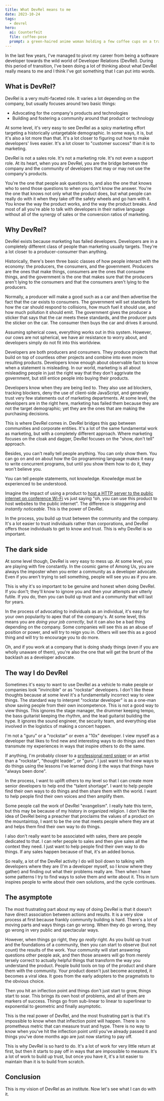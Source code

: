 ```yaml
---
title: What DevRel means to me
date: 2023-10-24
tags:
  - devrel
hero:
  ai: Counterfeit
  file: coffee-pose
  prompt: a green-haired anime woman holding a few coffee cups on a tray in front of an idyllic early fall landscape
---
```


In the last few years, I've managed to pivot my career from being a software developer towards the wild world of Developer Relations (DevRel). During this period of transition, I've been doing a lot of thinking about what DevRel really means to me and I think I've got something that I can put into words.

## What is DevRel?

DevRel is a very multi-faceted role. It varies a lot depending on the company, but usually focuses around two basic things:

- Advocating for the company's products and technologies
- Building and fostering a community around that product or technology

At some level, it's very easy to see DevRel as a spicy marketing effort targeting a historically untargetable demographic. In some ways, it is, but it's also a lot more than that. It's a lot closer to figuring out how to make developers' lives easier. It's a lot closer to "customer success" than it is to marketing.

DevRel is not a sales role. It's not a marketing role. It's not even a support role. At its heart, when you are DevRel, you are the bridge between the company and the community of developers that may or may not use the company's products.

You're the one that people ask questions to, and also the one that knows who to send those questions to when you don't know the answer. You're the one that knows not only what the product does, but what people can really do with it when they take off the safety wheels and go ham with it. You know the way the product works, and the way the product breaks. And most of all you're able to talk with developers in their native language without all of the synergy of sales or the conversion ratios of marketing.

## Why DevRel?

DevRel exists because marketing has failed developers. Developers are in a completely different class of people than marketing usually targets. They're a lot closer to a producer-consumer than anything.

Historically, there's been three basic classes of how people interact with the economy: the producers, the consumers, and the government. Producers are the ones that make things, consumers are the ones that consume things, and the government is the one that makes sure that the producers aren't lying to the consumers and that the consumers aren't lying to the producers.

Normally, a producer will make a good such as a car and then advertise the fact that the car exists to consumers. The government will set standards for how the car should respond to collisions, how much fuel it should use, and how much pollution it should emit. The government gives the producer a sticker that says that the car meets these standards, and the producer puts the sticker on the car. The consumer then buys the car and drives it around.

Assuming spherical cows, everything works out in this system. However, our cows are not spherical, we have air resistance to worry about, and developers simply do not fit into this worldview.

Developers are both producers and consumers. They produce projects that build on top of countless other projects and combine into even more resulting products. Developers know enough about observable fact to know when a statement is misleading. In our world, marketing is all about misleading people in just the right way that they don't aggrivate the government, but still entice people into buying their products.

Developers know when they are being lied to. They also use ad blockers, tracking blockers, deny the use of client-side JavaScript, and generally trust very few statements out of marketing departments. At some level, the developers are in the right here, marketing has failed them because they are not the target demographic; yet they are the ones that are making the purchasing decisions.

This is where DevRel comes in. DevRel bridges this gap between communities and corporate entities. It's a lot of the same fundamental work as marketing, but with a completely different approach. Where marketing focuses on the cloak and dagger, DevRel focuses on the "show, don't tell" approach.

<XeblogConv name="Cadey" mood="coffee">
Besides, you can't really tell people anything. You can only show them. You can go on and on about how the Go programming language makes it easy to write concurrent programs, but until you show them how to do it, they won't believe you.

You can tell people statements, not knowledge. Knowledge must be experienced to be understood.

</XeblogConv>

Imagine the impact of using a product to [host a HTTP server to the public internet on conference Wi-Fi](/talks/asg-2023-nixos/) vs just saying "oh, you can use this product to host websites to the public internet". The difference is _staggering_ and _instantly noticeable_. This is the power of DevRel.

In the process, you build up trust between the community and the company. It's a lot easier to trust individuals rather than corporations, and DevRel offers those individuals to get to know and trust. This is why DevRel is so important.

## The dark side

At some level though, DevRel is very easy to mess up. At some level, you are playing with fire constantly. In the cosmic game of Among Us, you are always the imposter when you enter a community as a developer advocate. Even if you aren't trying to sell something, people will see you as if you are.

This is why it's so important to be genuine and honest when doing DevRel. If you don't; they'll know to ignore you and then your attempts are utterly futile. If you do, then you can build up trust and a community that will last for years.

In the process of advocating to individuals as an individual, it's easy for your own popularity to apex that of the company's. At some level, this means you are _doing your job correctly_, but it can also be a bad thing depending on the company. Some companies will see this as an abuse of position or power, and will try to reign you in. Others will see this as a good thing and will try to encourage you to do more.

Oh, and if you work at a company that is doing shady things (even if you are wholly unaware of them), you're also the one that will get the brunt of the backlash as a developer advocate.

## The way I do DevRel

Sometimes it's easy to want to use DevRel as a vehicle to make people or companies look "invincible" or as "rockstar" developers. I don't like these thoughts because at some level it's a fundamentally incorrect way to view things. The standard way to interpret "rockstar developer" is as a one-man show saving people from their own incompetence. This is not a good way to view things. This ignores the stage manager, the drummer keeping tempo, the bass guitarist keeping the rhythm, and the lead guitarist building the hype. It ignores the sound engineer, the security team, and everything else involved in the logistics of making a concert happen.

I'm not a "guru" or a "rockstar" or even a "10x" developer. I view myself as a developer that likes to find new and interesting ways to do things and then transmute my experiences in ways that inspire others to do the same.

If anything, I'm probably closer to a [professional nerd sniper](https://xkcd.com/356/) or an artist than a "rockstar", "thought leader", or "guru". I just want to find new ways to do things using the lessons I've learned doing it the ways that things have "always been done".

In the process, I want to uplift others to my level so that I can create more senior developers to help end the "talent shortage". I want to help people find their own ways to do things and then share them with the world. I want to help people find their own voices and then amplify them.

Some people call the work of DevRel "evangelism". I really hate this term, but this may be because of my history in organized religion. I don't like the idea of DevRel being a preacher that proclaims the values of a product on the mountaintop, I want to be the one that meets people where they are at and helps them find their own way to do things.

I also don't really want to be associated with sales, there are people dedicated to that. I can refer people to sales and then give sales all the context they need. I just want to help people find their own way to do things. If any sales happen because of that, it's an added bonus.

So really, a lot of the DevRel activity I do will boil down to talking with developers where they are (I'm a developer myself, so I know where they gather) and finding out what their problems really are. Then when I have some patterns I try to find ways to solve them and write about it. This in turn inspires people to write about their own solutions, and the cycle continues.

## The asymptote

The most frustrating part about my way of doing DevRel is that it doesn't have direct association between actions and results. It is a very slow process at first because frankly community building is hard. There's a lot of moving parts and ways things can go wrong. When they do go wrong, they go wrong in very public and spectacular ways.

However, when things go right, they go _really_ right. As you build up trust and the foundations of a community, then you can start to observe (but not count) the results of the work. Your community will start answering questions other people ask, and then those answers will go from merely tersely correct to actually helpful things that transform the way you understand the product. People build tools on top of the product and share them with the community. Your product doesn't just become accepted, it becomes a viral idea. It goes from the early adopters to the pragmatists to the obvious choice.

Then you hit an inflection point and things don't just start to grow, things start to soar. This brings its own host of problems, and all of them are markers of success. Things go from sub-linear to linear to superlinear to exponential to geometric and finally asymptotic.

This is the real power of DevRel, and the most frustrating part is that it's impossible to know when that inflection point will happen. There is no prometheus metric that can measure trust and hype. There is no way to know when you've hit the inflection point until you've already passed it and things you've done months ago are just now starting to pay off.

This is why DevRel is so hard to do. It's a lot of work for very little return at first, but then it starts to pay off in ways that are impossible to measure. It's a lot of work to build up trust, but once you have it, it's a lot easier to maintain than it is to build from scratch.

## Conclusion

This is my vision of DevRel as an institute. Now let's see what I can do with it.
